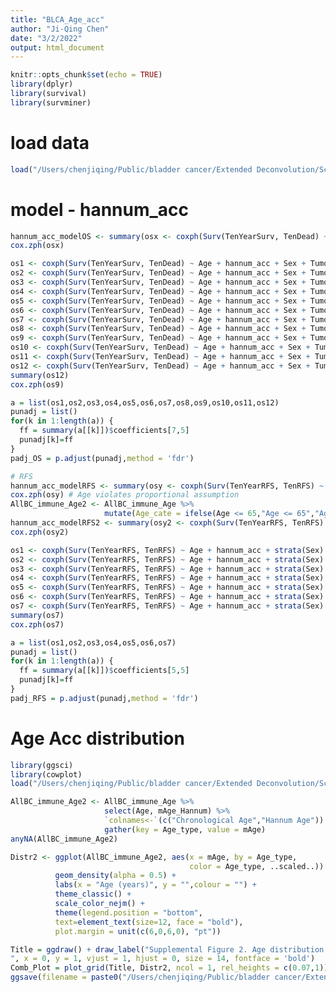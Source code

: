 ```yaml
---
title: "BLCA_Age_acc"
author: "Ji-Qing Chen"
date: "3/2/2022"
output: html_document
---
```


```r
knitr::opts_chunk$set(echo = TRUE)
library(dplyr)
library(survival)
library(survminer)
```

# load data
```r
load("/Users/chenjiqing/Public/bladder cancer/Extended Deconvolution/Script/Age_acc/Ctic_Project/AllBC_Age_acc2.RData") # immune cell already winsorized
```

# model - hannum_acc
```r
hannum_acc_modelOS <- summary(osx <- coxph(Surv(TenYearSurv, TenDead) ~ Age + hannum_acc + Sex + Tumor_grade + strata(muscinv) + Smoking_status + BCG, data=AllBC_immune_Age))
cox.zph(osx)

os1 <- coxph(Surv(TenYearSurv, TenDead) ~ Age + hannum_acc + Sex + Tumor_grade + strata(muscinv) + Smoking_status + BCG + NLR, data=AllBC_immune_Age)
os2 <- coxph(Surv(TenYearSurv, TenDead) ~ Age + hannum_acc + Sex + Tumor_grade + strata(muscinv) + Smoking_status + BCG + Bmem, data=AllBC_immune_Age)
os3 <- coxph(Surv(TenYearSurv, TenDead) ~ Age + hannum_acc + Sex + Tumor_grade + strata(muscinv) + Smoking_status + BCG + Bnv, data=AllBC_immune_Age)
os4 <- coxph(Surv(TenYearSurv, TenDead) ~ Age + hannum_acc + Sex + Tumor_grade + strata(muscinv) + Smoking_status + BCG + CD4mem, data=AllBC_immune_Age)
os5 <- coxph(Surv(TenYearSurv, TenDead) ~ Age + hannum_acc + Sex + Tumor_grade + strata(muscinv) + Smoking_status + BCG + CD4nv, data=AllBC_immune_Age)
os6 <- coxph(Surv(TenYearSurv, TenDead) ~ Age + hannum_acc + Sex + Tumor_grade + strata(muscinv) + Smoking_status + BCG + CD8mem, data=AllBC_immune_Age)
os7 <- coxph(Surv(TenYearSurv, TenDead) ~ Age + hannum_acc + Sex + Tumor_grade + strata(muscinv) + Smoking_status + BCG + CD8nv, data=AllBC_immune_Age)
os8 <- coxph(Surv(TenYearSurv, TenDead) ~ Age + hannum_acc + Sex + Tumor_grade + strata(muscinv) + Smoking_status + BCG + Mono, data=AllBC_immune_Age)
os9 <- coxph(Surv(TenYearSurv, TenDead) ~ Age + hannum_acc + Sex + Tumor_grade + strata(muscinv) + Smoking_status + BCG + Neu, data=AllBC_immune_Age)
os10 <- coxph(Surv(TenYearSurv, TenDead) ~ Age + hannum_acc + Sex + Tumor_grade + strata(muscinv) + Smoking_status + BCG + Treg, data=AllBC_immune_Age)
os11 <- coxph(Surv(TenYearSurv, TenDead) ~ Age + hannum_acc + Sex + Tumor_grade + strata(muscinv) + Smoking_status + BCG + NK, data=AllBC_immune_Age)
os12 <- coxph(Surv(TenYearSurv, TenDead) ~ Age + hannum_acc + Sex + Tumor_grade + strata(muscinv) + Smoking_status + BCG + Bas, data=AllBC_immune_Age)
summary(os12)
cox.zph(os9)

a = list(os1,os2,os3,os4,os5,os6,os7,os8,os9,os10,os11,os12)
punadj = list()
for(k in 1:length(a)) {
  ff = summary(a[[k]])$coefficients[7,5]
  punadj[k]=ff
}
padj_OS = p.adjust(punadj,method = 'fdr')

# RFS
hannum_acc_modelRFS <- summary(osy <- coxph(Surv(TenYearRFS, TenRFS) ~ Age + hannum_acc + strata(Sex) + Tumor_grade + strata(muscinv) +Smoking_status + strata(BCG), data=AllBC_immune_Age))
cox.zph(osy) # Age violates proportional assumption
AllBC_immune_Age2 <- AllBC_immune_Age %>%
                     mutate(Age_cate = ifelse(Age <= 65,"Age <= 65","Age > 65"))
hannum_acc_modelRFS2 <- summary(osy2 <- coxph(Surv(TenYearRFS, TenRFS) ~ Age_cate + hannum_acc + strata(Sex) + Tumor_grade + strata(muscinv) +Smoking_status + strata(BCG), data=AllBC_immune_Age2))
cox.zph(osy2)

os1 <- coxph(Surv(TenYearRFS, TenRFS) ~ Age + hannum_acc + strata(Sex) + Tumor_grade + strata(muscinv) + Smoking_status + strata(BCG) + NLR, data=AllBC_immune_Age)
os2 <- coxph(Surv(TenYearRFS, TenRFS) ~ Age + hannum_acc + strata(Sex) + Tumor_grade + strata(muscinv) + Smoking_status + strata(BCG) + CD4mem, data=AllBC_immune_Age)
os3 <- coxph(Surv(TenYearRFS, TenRFS) ~ Age + hannum_acc + strata(Sex) + Tumor_grade + strata(muscinv) + Smoking_status + strata(BCG) + CD4nv, data=AllBC_immune_Age)
os4 <- coxph(Surv(TenYearRFS, TenRFS) ~ Age + hannum_acc + strata(Sex) + Tumor_grade + strata(muscinv) + Smoking_status + strata(BCG) + Mono, data=AllBC_immune_Age)
os5 <- coxph(Surv(TenYearRFS, TenRFS) ~ Age + hannum_acc + strata(Sex) + Tumor_grade + strata(muscinv) + Smoking_status + strata(BCG) + Neu, data=AllBC_immune_Age)
os6 <- coxph(Surv(TenYearRFS, TenRFS) ~ Age + hannum_acc + strata(Sex) + Tumor_grade + strata(muscinv) + Smoking_status + strata(BCG) + Treg, data=AllBC_immune_Age)
os7 <- coxph(Surv(TenYearRFS, TenRFS) ~ Age + hannum_acc + strata(Sex) + Tumor_grade + strata(muscinv) + Smoking_status + strata(BCG) + Bas, data=AllBC_immune_Age)
summary(os7)
cox.zph(os7)

a = list(os1,os2,os3,os4,os5,os6,os7)
punadj = list()
for(k in 1:length(a)) {
  ff = summary(a[[k]])$coefficients[5,5]
  punadj[k]=ff
}
padj_RFS = p.adjust(punadj,method = 'fdr')

```

# Age Acc distribution
```r
library(ggsci)
library(cowplot)
load("/Users/chenjiqing/Public/bladder cancer/Extended Deconvolution/Script/Age_acc/Ctic_Project/AllBC_Age_acc2.RData")

AllBC_immune_Age2 <- AllBC_immune_Age %>%
                     select(Age, mAge_Hannum) %>%
                     `colnames<-`(c("Chronological Age","Hannum Age")) %>%
                     gather(key = Age_type, value = mAge)
anyNA(AllBC_immune_Age2)

Distr2 <- ggplot(AllBC_immune_Age2, aes(x = mAge, by = Age_type, 
                                        color = Age_type, ..scaled..)) + 
          geom_density(alpha = 0.5) + 
          labs(x = "Age (years)", y = "",colour = "") +
          theme_classic() +
          scale_color_nejm() +
          theme(legend.position = "bottom",
          text=element_text(size=12, face = "bold"),
          plot.margin = unit(c(6,0,6,0), "pt"))

Title = ggdraw() + draw_label("Supplemental Figure 2. Age distribution of bladder cancer patients.
", x = 0, y = 1, vjust = 1, hjust = 0, size = 14, fontface = 'bold')
Comb_Plot = plot_grid(Title, Distr2, ncol = 1, rel_heights = c(0.07,1))
ggsave(filename = paste0("/Users/chenjiqing/Public/bladder cancer/Extended Deconvolution/Script/Age_acc/plot/AllBC Age  distribution2.pdf"), plot = Comb_Plot, height = 9, width = 7.5)

```

